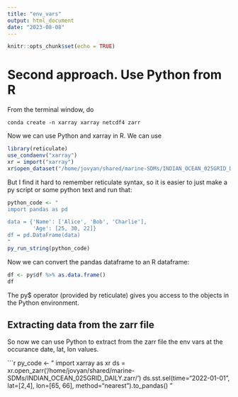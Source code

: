 ```yaml
---
title: "env_vars"
output: html_document
date: "2023-08-08"
---
```


```r
knitr::opts_chunk$set(echo = TRUE)
```

# Second approach. Use Python from R

From the terminal window, do
```
conda create -n xarray xarray netcdf4 zarr
```

Now we can use Python and xarray in R. We can use 
```r
library(reticulate)
use_condaenv("xarray")
xr = import("xarray")
xr$open_dataset("/home/jovyan/shared/marine-SDMs/INDIAN_OCEAN_025GRID_DAILY.zarr")
```

But I find it hard to remember reticulate syntax, so it is easier to just make a py script or some python text and run that:

```r
python_code <- "
import pandas as pd

data = {'Name': ['Alice', 'Bob', 'Charlie'],
        'Age': [25, 30, 22]}
df = pd.DataFrame(data)
"
py_run_string(python_code)
```

Now we can convert the pandas dataframe to an R dataframe:
```r
df <- py$df %>% as.data.frame()
df
```

The py$ operator (provided by reticulate) gives you access to the objects in the Python environment. 

## Extracting data from the zarr file

So now we can use Python to extract from the zarr file the env vars at the occurance date, lat, lon values.


```r
py_code <- "
import xarray as xr
ds = xr.open_zarr('/home/jovyan/shared/marine-SDMs/INDIAN_OCEAN_025GRID_DAILY.zarr/')
ds.sst.sel(time="2022-01-01", lat=[2,4], lon=[65, 66], method="nearest").to_pandas()
"
